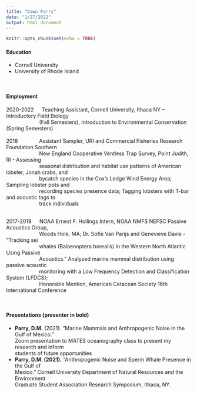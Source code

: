 ---
title: "Dawn Parry"
date: "1/27/2022"
output: html_document
---

```{r setup, include=FALSE}
knitr::opts_chunk$set(echo = TRUE)
```

#### Education
- Cornell University
- University of Rhode Island

<br>  

#### Employment

2020-2022 &emsp; Teaching Assistant, Cornell University, Ithaca NY – Introductory Field Biology    
&emsp; &emsp; &emsp; &emsp; &emsp; (Fall Semesters), Introduction to Environmental Conservation (Spring Semesters)  
<br>
2018 &emsp; &emsp; &emsp; Assistant Sampler, URI and Commercial Fisheries Research Foundation Southern  
&emsp; &emsp; &emsp; &emsp; &emsp; New England Cooperative Ventless Trap Survey, Point Judith, RI - Assessing  
&emsp; &emsp; &emsp; &emsp; &emsp; seasonal distribution and habitat use patterns of American lobster, Jonah crabs, and  
&emsp; &emsp; &emsp; &emsp; &emsp; bycatch species in the Cox’s Ledge Wind Energy Area; Sampling lobster pots and  
&emsp; &emsp; &emsp; &emsp; &emsp; recording species presence data; Tagging lobsters with T-bar and acoustic tags to  
&emsp; &emsp; &emsp; &emsp; &emsp; track individuals

<br>
2017-2019 &emsp; NOAA Ernest F. Hollings Intern, NOAA NMFS NEFSC Passive Acoustics Group,  
&emsp; &emsp; &emsp; &emsp; &emsp; Woods Hole, MA; Dr. Sofie Van Parijs and Genevieve Davis - “Tracking sei  
&emsp; &emsp; &emsp; &emsp; &emsp; whales (Balaenoptera borealis) in the Western North Atlantic Using Passive  
&emsp; &emsp; &emsp; &emsp; &emsp; Acoustics.” Analyzed marine mammal distribution using passive acoustic  
&emsp; &emsp; &emsp; &emsp; &emsp; monitoring with a Low Frequency Detection and Classification System (LFDCS);  
&emsp; &emsp; &emsp; &emsp; &emsp; Honorable Mention, American Cetacean Society 16th International Conference

<br>  

#### Presentations (presenter in bold)
- **Parry, D.M.** (2021). “Marine Mammals and Anthropogenic Noise in the Gulf of Mexico.”  
Zoom presentation to MATES oceanography class to present my research and inform  
students of future opportunities
- **Parry, D.M. (2021).** “Anthropogenic Noise and Sperm Whale Presence in the Gulf of  
Mexico.” Cornell University Department of Natural Resources and the Environment  
Graduate Student Association Research Symposium, Ithaca, NY.
